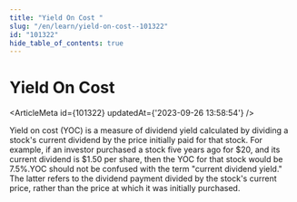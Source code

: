 ```yaml
---
title: "Yield On Cost "
slug: "/en/learn/yield-on-cost--101322"
id: "101322"
hide_table_of_contents: true
---
```



# Yield On Cost 

<ArticleMeta id={101322} updatedAt={'2023-09-26 13:58:54'} />
<div className='border-solid border-b border-t-0 my-4 border-[var(--ifm-color-gray-300)]' />

Yield on cost (YOC) is a measure of dividend yield calculated by dividing a stock's current dividend by the price initially paid for that stock. For example, if an investor purchased a stock five years ago for $20, and its current dividend is $1.50 per share, then the YOC for that stock would be 7.5%.YOC should not be confused with the term "current dividend yield." The latter refers to the dividend payment divided by the stock's current price, rather than the price at which it was initially purchased.
